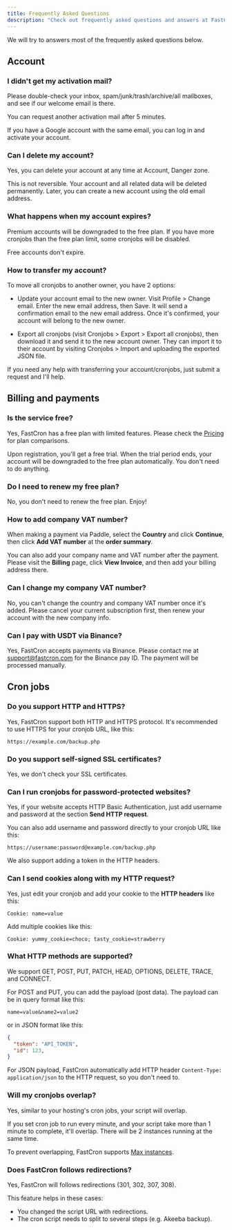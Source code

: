 ```yaml
---
title: Frequently Asked Questions
description: "Check out frequently asked questions and answers at FastCron."
---
```


We will try to answers most of the frequently asked questions below.

## Account
### I didn't get my activation mail?
Please double-check your inbox, spam/junk/trash/archive/all mailboxes, and see if our welcome email is there.

You can request another activation mail after 5 minutes.

If you have a Google account with the same email, you can log in and activate your account.

### Can I delete my account?
Yes, you can delete your account at any time at Account, Danger zone.

This is not reversible. Your account and all related data will be deleted permanently.
Later, you can create a new account using the old email address.

### What happens when my account expires?
Premium accounts will be downgraded to the free plan. If you have more cronjobs than the free plan limit, some cronjobs will be disabled.

Free accounts don't expire.

### How to transfer my account?
To move all cronjobs to another owner, you have 2 options:

- Update your account email to the new owner. Visit Profile > Change email. Enter the new email address, then Save. It will send a confirmation email to the new email address. Once it's confirmed, your account will belong to the new owner.

- Export all cronjobs (visit Cronjobs > Export > Export all cronjobs), then download it and send it to the new account owner. They can import it to their account by visiting Cronjobs > Import and uploading the exported JSON file.

If you need any help with transferring your account/cronjobs, just submit a request and I'll help.

## Billing and payments
### Is the service free?
Yes, FastCron has a free plan with limited features. Please check the [Pricing](/pricing) for plan comparisons.

Upon registration, you'll get a free trial. When the trial period ends, your account will be downgraded to the free plan automatically. You don't need to do anything.

### Do I need to renew my free plan?
No, you don't need to renew the free plan. Enjoy!

### How to add company VAT number?
When making a payment via Paddle, select the **Country** and click **Continue**,
then click **Add VAT number** at the **order summary**.

You can also add your company name and VAT number after the payment.
Please visit the **Billing** page, click **View Invoice**, and then add your billing address there.

### Can I change my company VAT number?
No, you can't change the country and company VAT number once it's added.
Please cancel your current subscription first, then renew your account with the new company info.

### Can I pay with USDT via Binance?
Yes, FastCron accepts payments via Binance.
Please contact me at support@fastcron.com for the Binance pay ID.
The payment will be processed manually.

## Cron jobs
### Do you support HTTP and HTTPS?
Yes, FastCron support both HTTP and HTTPS protocol.
It's recommended to use HTTPS for your cronjob URL, like this:
```
https://example.com/backup.php
```

### Do you support self-signed SSL certificates?
Yes, we don't check your SSL certificates.

### Can I run cronjobs for password-protected websites?
Yes, if your website accepts HTTP Basic Authentication, just add username and password at the section **Send HTTP request**.

You can also add username and password directly to your cronjob URL like this:
```
https://username:password@example.com/backup.php
```

We also support adding a token in the HTTP headers.

### Can I send cookies along with my HTTP request?
Yes, just edit your cronjob and add your cookie to the **HTTP headers** like this:
```
Cookie: name=value
```
Add multiple cookies like this:
```
Cookie: yummy_cookie=choco; tasty_cookie=strawberry
```

### What HTTP methods are supported?
We support GET, POST, PUT, PATCH, HEAD, OPTIONS, DELETE, TRACE, and CONNECT.

For POST and PUT, you can add the payload (post data).
The payload can be in query format like this:
```
name=value&name2=value2
```
or in JSON format like this:
```json
{
  "token": "API_TOKEN",
  "id": 123,
}
```
For JSON payload, FastCron automatically add HTTP header
`Content-Type: application/json`
to the HTTP request, so you don't need to.

### Will my cronjobs overlap?
Yes, similar to your hosting's cron jobs, your script will overlap.

If you set cron job to run every minute, and your script take more than 1 minute to complete, it'll overlap. There will be 2 instances running at the same time.

To prevent overlapping, FastCron supports [Max instances](/blog/max-instances).


### Does FastCron follows redirections?
Yes, FastCron will follows redirections (301, 302, 307, 308).

This feature helps in these cases:
- You changed the script URL with redirections.
- The cron script needs to split to several steps (e.g. Akeeba backup).